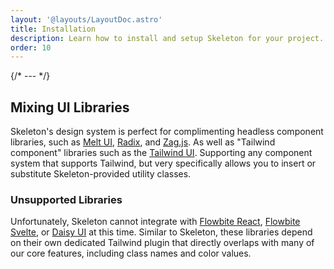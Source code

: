 ```yaml
---
layout: '@layouts/LayoutDoc.astro'
title: Installation
description: Learn how to install and setup Skeleton for your project.
order: 10
---
```




{/* --- */}

<NavGrid collection="docs" path="installation/" classes="md:grid-cols-2" />

## Mixing UI Libraries

Skeleton's design system is perfect for complimenting headless component libraries, such as [Melt UI](https://www.melt-ui.com/), [Radix](https://www.radix-ui.com/), and [Zag.js](https://zagjs.com/). As well as "Tailwind component" libraries such as the [Tailwind UI](https://tailwindui.com/). Supporting any component system that supports Tailwind, but very specifically allows you to insert or substitute Skeleton-provided utility classes.

### Unsupported Libraries

Unfortunately, Skeleton cannot integrate with [Flowbite React](https://flowbite-react.com/), [Flowbite Svelte](https://flowbite-svelte.com/), or [Daisy UI](https://daisyui.com/) at this time. Similar to Skeleton, these libraries depend on their own dedicated Tailwind plugin that directly overlaps with many of our core features, including class names and color values.
